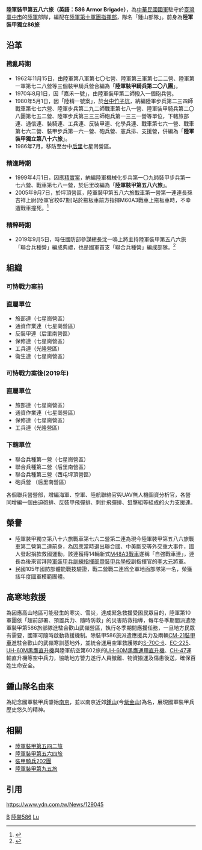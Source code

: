 {{Infobox Military Unit
| 名稱 = 陸軍裝甲第五八六旅<br><small>586 Armor Brigade
| 圖片 = [[File:586r.png|150px]]
| 圖片說明 = 陸軍裝甲第五八六旅隊徽
| 時期 = 1980年5月1日－現今
| 國家 = {{ROC}}
| 效忠 = {{ROC}}
| 軍種 = {{ROCA}}
| 兵科 = [[裝甲|裝甲]]
| 功能 = 
| 規模 = [[旅|旅]]
| 隸屬 = <!-- 注释出：[[File:Roca_10th_ag.png|20px]] --> [[陸軍第十軍團指揮部|陸軍第十軍團指揮部]]
| 駐地 = [[台中市|台中]][[后里區|后里]]，七星崗營區
| 裝備 = 
| 別稱 = 鍾山部隊
| 守護 = 
| 格言 = 無敵586
| 顏色 = 
| 隊歌 = 
| 吉祥物 = 
| 戰役 = 
| 隊慶 = 1980年5月1日
| 獎章 = 
| 榮譽 = 
| 現任指揮官 =[[File:ROCA_Major_General's_Flag.svg|border]] [[陳宏詩|陳宏詩]] 陸軍少將
| 象徵指揮官 = 霍守業將軍、吳有明將軍、孔乃德將軍
| 著名指揮官 = 孔乃德將軍
| 佩章一 = 
| 佩章二 = 
| 佩章三 = 
| 佩章四 = 
}}
'''陸軍裝甲第五八六旅（英語：586 Armor Brigade）'''，為[[中華民國|中華民國]][[中華民國國軍|國軍]]駐守於[[臺灣|臺灣]][[臺中市|臺中市]]的[[中華民國陸軍|陸軍]]部隊，編配在[[陸軍第十軍團指揮部|陸軍第十軍團指揮部]]，隊名「鍾山部隊」。前身為'''陸軍裝甲獨立86旅'''

==沿革==
=== 戡亂時期 ===
*1962年11月15日，由陸軍第八軍第七〇七營、陸軍第三軍第七二二營、陸軍第一軍第七二八營等三個裝甲騎兵營合編為「'''陸軍裝甲騎兵第二〇八團'''」。
*1970年8月1日，因「嘉禾一號」，由陸軍裝甲第二師撥入一個砲兵營。
*1980年5月1日，因「陸精一號案」，於[[台中|台中]][[竹子坑|竹子坑]]，納編陸軍步兵第二三四師戰車第七七六營、陸軍步兵第二九二師戰車第七八一營、陸軍裝甲騎兵第二〇八團第七五二營、陸軍步兵第三三三師砲兵第一三三一營等單位，下轄旅部連、通信連、裝騎連、工兵連、反裝甲連、化學兵連、戰車第七六一營、戰車第七六二營、裝甲步兵第一六一營、砲兵營、憲兵排、支援營，併編為「'''陸軍裝甲獨立第八十六旅'''」。
*1986年7月，移防至台中[[后里|后里]]七星崗營區。

=== 精進時期 ===
*1999年4月1日，因應[[精實案|精實案]]，納編陸軍機械化步兵第一〇九師裝甲步兵第一七六營、戰車第七八一營，於后里改編為「'''陸軍裝甲第五八六旅'''」。
*2005年9月7日，於坪頂營區，陸軍裝甲第五八六旅戰車第一營第一連連長孫吉祥上尉(陸軍官校67期)站於拖板車前方指揮M60A3戰車上拖板車時，不幸遭戰車撞死。<ref>{{Cite web |url=https://tw.appledaily.com/headline/daily/20050908/2035710/ |title=連長被M60戰車撞死 |access-date=2019-02-10 |archive-date=2020-02-19 |archive-url=https://web.archive.org/web/20200219190116/https://tw.appledaily.com/headline/daily/20050908/2035710/ }}</ref>
=== 精粹時期 ===
*2019年9月5日，時任國防部參謀總長沈一鳴上將主持陸軍裝甲第五八六旅「聯合兵種營」編成典禮，也是國軍首支「聯合兵種營」編成部隊。<ref>{{Cite web |url=http://n.yam.com/Article/20190905195845 |title=國軍首支「聯合兵種營」編成　陸軍586旅膺重任 |access-date=2019-09-05 |archive-date=2020-02-19 |archive-url=https://web.archive.org/web/20200219190121/http://n.yam.com/Article/20190905195845 }}</ref>

==組織==
=== 可恃戰力案前 ===
=== 直屬單位 ===
*旅部連（七星崗營區）
*通資作業連（七星崗營區）
*反裝甲連（后里南營區）
*保修連（七星崗營區）
*工兵連（光隆營區）
*衛生連（七星崗營區）

=== 可恃戰力案後(2019年) ===
=== 直屬單位 ===
*旅部連（七星崗營區）
*通資作業連（七星崗營區）
*保修連（七星崗營區）
*工兵連（光隆營區）

=== 下轄單位 ===
*聯合兵種第一營（七星崗營區）
*聯合兵種第二營（后里南營區）
*聯合兵種第三營（西屯坪頂營區）
*砲兵營       （后里南營區）
各個聯兵營營部，增編海軍、空軍、陸航聯絡官與UAV無人機圖資分析官，各營同增編一個由迫砲排、反裝甲飛彈排、刺針飛彈排、狙擊組等組成的火力支援連。

== 榮譽 ==
*陸軍裝甲獨立第八十六旅戰車第七六二營第二連為現今陸軍裝甲第五八六旅戰車第二營第二連前身，為因應當時退出聯合國、中美斷交等外交重大事件，國人發起捐款救國運動，該連獲得14輛新式[[M48巴頓戰車|M48A3戰車]]遂稱「自強戰車連」，連長為後來官拜[[陸軍裝甲兵訓練指揮部暨裝甲兵學校|陸軍裝甲兵訓練指揮部暨裝甲兵學校]]副指揮官的[[李大元|李大元]]將軍。
*民國105年國防部體能戰技驗證，戰二營戰二連爲全軍地面部隊第一名，榮獲該年度國軍模範團體。

== 高寒地救援 ==
為因應高山地區可能發生的寒災、雪災，達成緊急救援受困民眾目的，陸軍第10軍團依「超前部署、預置兵力、隨時防救」的災害防救指導，每年冬季期間派遣陸軍裝甲第586旅部隊進駐合歡山武嶺營區，執行冬季期間應援任務，一旦地方民眾有需要，國軍可隨時啟動救援機制。除裝甲586旅派遣應援兵力及兩輛[[CM-21裝甲車|CM-21裝甲車]]進駐合歡山的武嶺寒訓基地外，並統合運用空軍救護隊的[[S-70C|S-70C-6]]、[[歐直EC225超級美洲獅直升機|EC-225]]、[[UH-60黑鷹直升機|UH-60M黑鷹直升機]]與陸軍航空第602旅的[[UH-60黑鷹直升機|UH-60M黑鷹通用直升機]]、[[CH-47|CH-47]]運輸直升機等空中兵力，協助地方警力遂行人員撤離、物資搬運及傷患後送，確保百姓生命安全。

== 鍾山隊名由來 ==
為紀念國軍裝甲兵肇始[[南京|南京]]，並以南京近郊[[紫金山|鍾山]](今[[紫金山|紫金山]])為名，展現國軍裝甲兵歷史悠久的精神。

== 相關 ==
*[[陸軍裝甲第五四二旅|陸軍裝甲第五四二旅]]
*[[陸軍裝甲第五六四旅|陸軍裝甲第五六四旅]]
*[[裝甲騎兵202團|裝甲騎兵202團]]
*[[陸軍裝甲第九五旅|陸軍裝甲第九五旅]]

== 引用 ==
<references />

[[Category:中華民國陸軍|B]]
[[Category:中華民國國軍旅級單位|陸裝586]]
[[Category:1980年台灣建立|Lu]]
{{中华民国陆军}}
https://www.ydn.com.tw/News/129045 {{Wayback|url=https://www.ydn.com.tw/News/129045 |date=20191108143103 }}